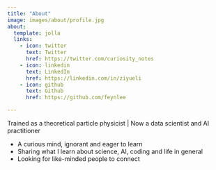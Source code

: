 ```yaml
---
title: "About"
image: images/about/profile.jpg
about:
  template: jolla
  links:
    - icon: twitter
      text: Twitter
      href: https://twitter.com/curiosity_notes
    - icon: linkedin
      text: LinkedIn
      href: https://linkedin.com/in/ziyueli
    - icon: github
      text: Github
      href: https://github.com/feynlee

---
```


Trained as a theoretical particle physicist | Now a data scientist and AI practitioner

- A curious mind, ignorant and eager to learn
- Sharing what I learn about science, AI, coding and life in general
- Looking for like-minded people to connect
